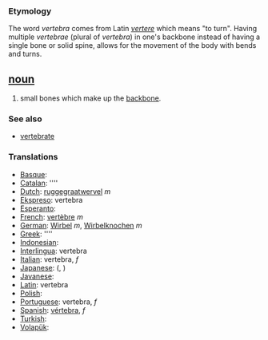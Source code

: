 === Etymology ===
The word ''vertebra'' comes from Latin ''[[vertere]]'' which means "to turn". Having multiple ''vertebrae'' (plural of ''vertebra'') in one's backbone instead of having a single bone or solid spine, allows for the movement of the body with bends and turns.

== [[noun]] ==
# small bones which make up the [[backbone]].

=== See also ===
*[[vertebrate]]

=== Translations ===
*[[Basque]]: [[]]
*[[Catalan]]: [[]] ''''
*[[Dutch]]: [[ruggegraatwervel]] ''m''
*[[Ekspreso]]: vertebra
*[[Esperanto]]: [[]]
*[[French]]: [[vertèbre]] ''m''
*[[German]]: [[Wirbel]] ''m'', [[Wirbelknochen]] ''m''
*[[Greek]]: [[]] ''''
*[[Indonesian]]: [[]]
*[[Interlingua]]: vertebra 
*[[Italian]]: vertebra,  ''f''
*[[Japanese]]: [[]] (, )
*[[Javanese]]: [[]]
*[[Latin]]: vertebra
*[[Polish]]: [[]]
*[[Portuguese]]: vertebra, ''f'' 
*[[Spanish]]: [[vértebra]], ''f''
*[[Turkish]]: [[]]
*[[Volapük]]: [[]]